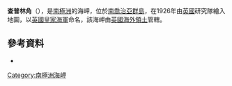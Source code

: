 {{Coord|54|3|S|37|54|W|source:GNIS|display=title}}

'''查普林角'''（{{lang-en|Chaplin Head}}），是[[南極洲|南極洲]]的海岬，位於[[南喬治亞群島|南喬治亞群島]]，在1926年由[[英國|英國]]研究隊繪入地圖，以[[英國皇家海軍|英國皇家海軍]]命名，該海岬由[[英國海外領土|英國海外領土]]管轄。

==參考資料==
* {{usgs-gazetteer|id=2629}}

{{Antarctica-geo-stub}}
[[Category:南極洲海岬|Category:南極洲海岬]]